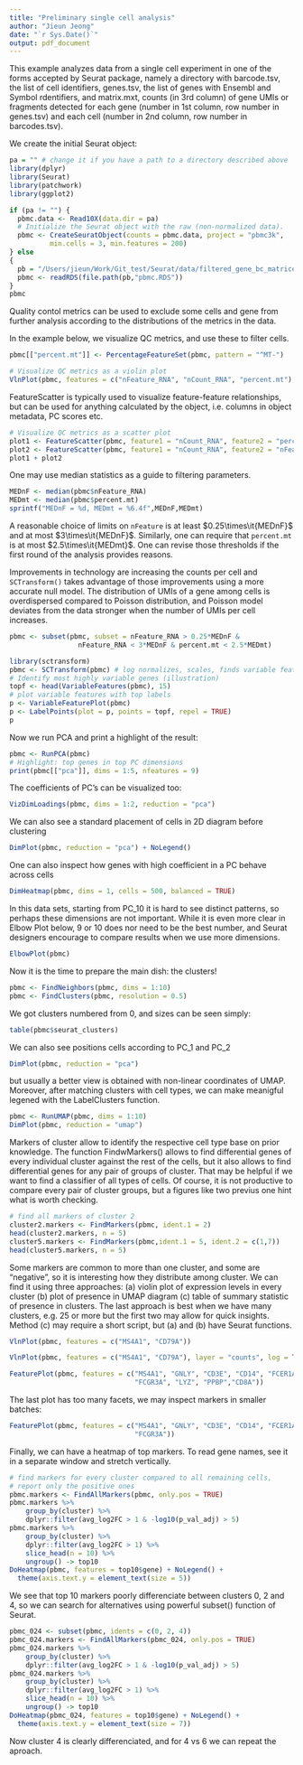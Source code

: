 ```yaml
---
title: "Preliminary single cell analysis"
author: "Jieun Jeong"
date: "`r Sys.Date()`"
output: pdf_document
---
```

This example analyzes data from a single cell experiment in one of the forms
accepted by Seurat package, namely a directory with barcode.tsv, the list
of cell identifiers, genes.tsv, the list of genes with Ensembl and Symbol
rdentifiers, and matrix.mxt, counts (in 3rd column) of gene UMIs or fragments
detected for each gene (number in 1st column, row number in genes.tsv) and
each cell (number in 2nd column, row number in barcodes.tsv).

We create the initial Seurat object:
```r
pa = "" # change it if you have a path to a directory described above
library(dplyr)
library(Seurat)
library(patchwork)
library(ggplot2)

if (pa != "") {
  pbmc.data <- Read10X(data.dir = pa)
  # Initialize the Seurat object with the raw (non-normalized data).
  pbmc <- CreateSeuratObject(counts = pbmc.data, project = "pbmc3k",
          min.cells = 3, min.features = 200)
} else
{
  pb = "/Users/jieun/Work/Git_test/Seurat/data/filtered_gene_bc_matrices/hg19" # change it if you have a directory with this file
  pbmc <- readRDS(file.path(pb,"pbmc.RDS"))
}
pbmc
```
Quality contol metrics can be used to exclude some cells and gene from
further analysis according to the distributions of the metrics in the
data.

In the example below, we visualize QC metrics, and use these to filter cells.

```r
pbmc[["percent.mt"]] <- PercentageFeatureSet(pbmc, pattern = "^MT-")

# Visualize QC metrics as a violin plot
VlnPlot(pbmc, features = c("nFeature_RNA", "nCount_RNA", "percent.mt"), ncol = 3)
```

FeatureScatter is typically used to visualize feature-feature relationships,
but can be used for anything calculated by the object, i.e. columns in object
metadata, PC scores etc.  
```r
# Visualize QC metrics as a scatter plot
plot1 <- FeatureScatter(pbmc, feature1 = "nCount_RNA", feature2 = "percent.mt")
plot2 <- FeatureScatter(pbmc, feature1 = "nCount_RNA", feature2 = "nFeature_RNA")
plot1 + plot2
```
One may use median statistics as a guide to filtering parameters.  
```r
MEDnF <- median(pbmc$nFeature_RNA)
MEDmt <- median(pbmc$percent.mt)
sprintf("MEDnF = %d, MEDmt = %6.4f",MEDnF,MEDmt)
```
A reasonable choice of limits on `nFeature` is at least
$0.25\times\it{MEDnF}$ and at most $3\times\it{MEDnF}$.  Similarly, one can
require that `percent.mt` is at most $2.5\times\it{MEDmt}$.  One can revise
those thresholds if the first round of the analysis provides reasons.

Improvements in technology are increasing the counts per cell and
`SCTransform()` takes advantage of those improvements using a more accurate
null model.  The distribution of UMIs of a gene among cells is overdispersed
compared to Poisson distribution, and Poisson model deviates from the data
stronger when the number of UMIs per cell increases.
```r
pbmc <- subset(pbmc, subset = nFeature_RNA > 0.25*MEDnF & 
                 nFeature_RNA < 3*MEDnF & percent.mt < 2.5*MEDmt)
```
```r
library(sctransform)
pbmc <- SCTransform(pbmc) # log normalizes, scales, finds variable features
# Identify most highly variable genes (illustration)
topf <- head(VariableFeatures(pbmc), 15)
# plot variable features with top labels
p <- VariableFeaturePlot(pbmc)
p <- LabelPoints(plot = p, points = topf, repel = TRUE)
p
```
Now we run PCA and print a highlight of the result:
```r
pbmc <- RunPCA(pbmc)
# Highlight: top genes in top PC dimensions
print(pbmc[["pca"]], dims = 1:5, nfeatures = 9)
```
The coefficients of PC's can be visualized too:
```r
VizDimLoadings(pbmc, dims = 1:2, reduction = "pca")
```
We can also see a standard placement of cells in 2D diagram before clustering
```r
DimPlot(pbmc, reduction = "pca") + NoLegend()
```
One can also inspect how genes with high coefficient in a PC behave across cells
```r
DimHeatmap(pbmc, dims = 1, cells = 500, balanced = TRUE)
```
In this data sets, starting from PC_10 it is hard to see distinct patterns, so
perhaps these dimensions are not important.  While it is even more clear in Elbow Plot
below, 9 or 10 does nor need to be the best number, and Seurat designers
encourage to compare results when we use more dimensions.
```r
ElbowPlot(pbmc)
```
Now it is the time to prepare the main dish: the clusters!
```r
pbmc <- FindNeighbors(pbmc, dims = 1:10)
pbmc <- FindClusters(pbmc, resolution = 0.5)
```
We got clusters numbered from 0, and sizes can be seen simply:
```r
table(pbmc$seurat_clusters)
```
We can also see positions cells according to PC_1 and PC_2
```r
DimPlot(pbmc, reduction = "pca")
```
but usually a better view is obtained with non-linear coordinates of UMAP.  Moreover, 
after matching clusters with cell types, we can make meanigful legened with
the LabelClusters function.
```r
pbmc <- RunUMAP(pbmc, dims = 1:10)
DimPlot(pbmc, reduction = "umap")
```
Markers of cluster allow to identify the respective cell type base on prior
knowledge.  The function FindwMarkers() allows to find differential genes
of every individual cluster against the rest of the cells, but it also allows
to find differential genes for any pair of groups of cluster.  That may be
helpful if we want to find a classifier of all types of cells.  Of course,
it is not productive to compare every pair of cluster groups, but a figures
like two previus one hint what is worth checking.
```r
# find all markers of cluster 2
cluster2.markers <- FindMarkers(pbmc, ident.1 = 2)
head(cluster2.markers, n = 5)
cluster5.markers <- FindMarkers(pbmc,ident.1 = 5, ident.2 = c(1,7))
head(cluster5.markers, n = 5)
```
Some markers are common to more than one cluster, and some are "negative", so
it is interesting how they distribute among cluster.  We can find it using
three approaches: (a) violin plot of expression levels in every cluster (b) plot
of presence in UMAP diagram (c) table of summary statistic of presence in
clusters.  The last approach is best when we have many clusters, e.g. 25 or more
but the first two may allow for quick insights.  Method (c) may require a
short script, but (a) and (b) have Seurat functions.
```r
VlnPlot(pbmc, features = c("MS4A1", "CD79A"))
```
```r
VlnPlot(pbmc, features = c("MS4A1", "CD79A"), layer = "counts", log = TRUE)
```
```r
FeaturePlot(pbmc, features = c("MS4A1", "GNLY", "CD3E", "CD14", "FCER1A",
                               "FCGR3A", "LYZ", "PPBP","CD8A"))
```
The last plot has too many facets, we may inspect markers in smaller batches:
```r
FeaturePlot(pbmc, features = c("MS4A1", "GNLY", "CD3E", "CD14", "FCER1A",
                               "FCGR3A"))
```
Finally, we can have a heatmap of top markers.  To read gene names, see it in
a separate window and stretch vertically.
```r
# find markers for every cluster compared to all remaining cells,
# report only the positive ones
pbmc.markers <- FindAllMarkers(pbmc, only.pos = TRUE)
pbmc.markers %>%
    group_by(cluster) %>%
    dplyr::filter(avg_log2FC > 1 & -log10(p_val_adj) > 5)
pbmc.markers %>%
    group_by(cluster) %>%
    dplyr::filter(avg_log2FC > 1) %>%
    slice_head(n = 10) %>%
    ungroup() -> top10
DoHeatmap(pbmc, features = top10$gene) + NoLegend() +
  theme(axis.text.y = element_text(size = 5))

```
We see that top 10 markers poorly differenciate between clusters 0, 2 and 4,
so we can search for alternatives using powerful subset() function of Seurat.
```r
pbmc_024 <- subset(pbmc, idents = c(0, 2, 4))
pbmc_024.markers <- FindAllMarkers(pbmc_024, only.pos = TRUE)
pbmc_024.markers %>%
    group_by(cluster) %>%
    dplyr::filter(avg_log2FC > 1 & -log10(p_val_adj) > 5)
pbmc_024.markers %>%
    group_by(cluster) %>%
    dplyr::filter(avg_log2FC > 1) %>%
    slice_head(n = 10) %>%
    ungroup() -> top10
DoHeatmap(pbmc_024, features = top10$gene) + NoLegend() +
  theme(axis.text.y = element_text(size = 7))
```  
Now cluster 4 is clearly differenciated, and for 4 vs 6 we can repeat the aproach.
